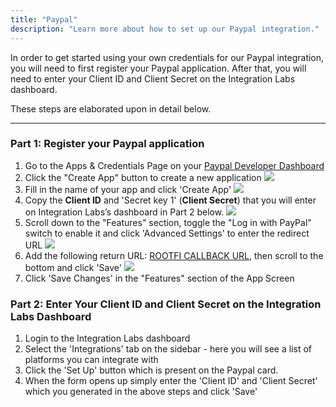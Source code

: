 ```yaml
---
title: "Paypal"
description: "Learn more about how to set up our Paypal integration."
---
```


In order to get started using your own credentials for our Paypal integration, you will need to first register your Paypal application. After that, you will need to enter your Client ID and Client Secret on the Integration Labs dashboard.

These steps are elaborated upon in detail below.

---

### Part 1: Register your Paypal application

1. Go to the Apps & Credentials Page on your [Paypal Developer Dashboard](https://developer.paypal.com/dashboard/applications/live)
2. Click the "Create App" button to create a new application
   ![](/images/paypal_apps.png)
3. Fill in the name of your app and click 'Create App'
   ![](/images/paypal_create_app.png)
4. Copy the **Client ID** and 'Secret key 1' (**Client Secret**) that you will enter on Integration Labs’s dashboard in Part 2 below.
   ![](/images/paypal_credentials.png)
5. Scroll down to the "Features" section, toggle the "Log in with PayPal" switch to enable it and click 'Advanced Settings' to enter the redirect URL
   ![](/images/paypal_features.png)
6. Add the following return URL: [ROOTFI CALLBACK URL](/api-reference/v3/overview/environments#callback-urls), then scroll to the bottom and click 'Save'
   ![](/images/paypal_redirect_url.png)
7. Click 'Save Changes' in the "Features" section of the App Screen

### Part 2: Enter Your Client ID and Client Secret on the Integration Labs Dashboard

1. Login to the Integration Labs dashboard
2. Select the 'Integrations' tab on the sidebar - here you will see a list of platforms you can integrate with
3. Click the 'Set Up' button which is present on the Paypal card.
4. When the form opens up simply enter the 'Client ID' and 'Client Secret' which you generated in the above steps and click 'Save'
